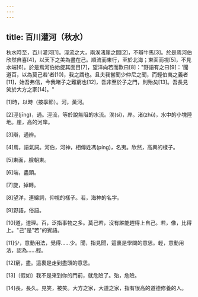 ```yaml
---
---
---
```

title: 百川灌河（秋水）
---



秋水時至，百川灌河[1]。涇流之大，兩涘渚崖之間[2]，不辯牛馬[3]。於是焉河伯欣然自喜[4]，以天下之美為盡在己。順流而東行，至於北海；東面而視[5]，不見水端[6]。於是焉河伯始旋其面目[7]，望洋向若而歎曰[8]："野語有之曰[9]：'聞道百，以為莫己若'者[10]，我之謂也。且夫我嘗聞少仲尼之聞，而輕伯夷之義者[11]，始吾弗信，今我睹子之難窮也[12]，吾非至於子之門，則殆矣[13]。吾長見笑於大方之家[14]。"

[1]時，以時（按季節）。河，黃河。

[2]涇(jīng)，通。涇流，等於說無阻的水流。涘(sì)，岸。渚(zhǔ)，水中的小塊陸地。崖，高的河岸。

[3]辯，通辨。

[4]焉，語氣詞。河伯，河神，相傳姓馮(píng)，名夷。欣然，高興的樣子。

[5]東面，臉朝東。

[6]端，盡頭。

[7]旋，掉轉。

[8]望洋，連綿詞，仰視的樣子。若，海神的名字。

[9]野語，俗語。

[10]道，道理。百，泛指事物之多。莫己若，沒有誰能趕得上自己。若，像，比得上。"己"是"若"的賓語。

[11]少，意動用法，覺得......少。聞，指見聞，這裏是學問的意思。輕，意動用法，認為......輕。

[12]窮，盡。這裏是走到盡頭的意思。

[13]〔假如〕我不是來到你的門前，就危險了。殆，危險。

[14]長，長久。見笑，被笑。大方之家，大道之家，指有很高的道德修養的人。